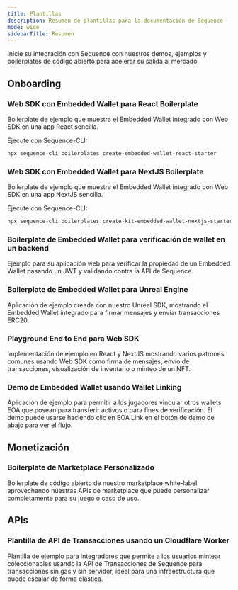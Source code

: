 ```yaml
---
title: Plantillas
description: Resumen de plantillas para la documentación de Sequence
mode: wide
sidebarTitle: Resumen
---
```


Inicie su integración con Sequence con nuestros demos, ejemplos y boilerplates de código abierto para acelerar su salida al mercado.

## Onboarding

### Web SDK con Embedded Wallet para React Boilerplate
Boilerplate de ejemplo que muestra el Embedded Wallet integrado con Web SDK en una app React sencilla.

Ejecute con Sequence-CLI:

```bash
npx sequence-cli boilerplates create-embedded-wallet-react-starter
```

<CardGroup cols={2}>
  <Card title="Repositorio" icon="github" href="https://github.com/0xsequence-demos/kit-embedded-wallet-react-boilerplate" horizontal />

  <Card title="Demo" icon="globe" href="https://kit-embedded-wallet-react-boilerplate.pages.dev/" horizontal />
</CardGroup>

### Web SDK con Embedded Wallet para NextJS Boilerplate
Boilerplate de ejemplo que muestra el Embedded Wallet integrado con Web SDK en una app NextJS sencilla.

Ejecute con Sequence-CLI:

```bash
npx sequence-cli boilerplates create-kit-embedded-wallet-nextjs-starter
```

<CardGroup cols={2}>
  <Card title="Repositorio" icon="github" href="https://github.com/0xsequence-demos/kit-embedded-wallet-nextjs-boilerplate" horizontal />

  <Card title="Demo" icon="globe" href="https://kit-embedded-wallet-nextjs-boilerplate.pages.dev/" horizontal />
</CardGroup>

### Boilerplate de Embedded Wallet para verificación de wallet en un backend
Ejemplo para su aplicación web para verificar la propiedad de un Embedded Wallet pasando un JWT y validando contra la API de Sequence.

<Card title="Repositorio" icon="github" href="https://github.com/0xsequence-demos/embedded-wallet-verify-session" horizontal />

### Boilerplate de Embedded Wallet para Unreal Engine
Aplicación de ejemplo creada con nuestro Unreal SDK, mostrando el Embedded Wallet integrado para firmar mensajes y enviar transacciones ERC20.

<Card title="Repositorio" icon="github" href="https://github.com/0xsequence/unreal-embedded-wallet-boilerplate" horizontal />

### Playground End to End para Web SDK
Implementación de ejemplo en React y NextJS mostrando varios patrones comunes usando Web SDK como firma de mensajes, envío de transacciones, visualización de inventario o minteo de un NFT.

<CardGroup cols={2}>
  <Card title="Repositorio" icon="github" href="https://github.com/0xsequence/kit/tree/master/examples" horizontal />

  <Card title="Demo" icon="globe" href="https://0xsequence.github.io/kit/" horizontal />
</CardGroup>

### Demo de Embedded Wallet usando Wallet Linking
Aplicación de ejemplo para permitir a los jugadores vincular otros wallets EOA que posean para transferir activos o para fines de verificación. El demo puede usarse haciendo clic en EOA Link en el botón de demo de abajo para ver el flujo.

<CardGroup cols={2}>
  <Card title="Repositorio" icon="github" href="https://github.com/0xsequence-demos/demo-waas-wallet-link" horizontal />

  <Card title="Demo" icon="globe" href="https://0xsequence.github.io/demo-waas-auth/" horizontal />
</CardGroup>

## Monetización

### Boilerplate de Marketplace Personalizado
Boilerplate de código abierto de nuestro marketplace white-label aprovechando nuestras APIs de marketplace que puede personalizar completamente para su juego o caso de uso.

<CardGroup cols={2}>
  <Card title="Repositorio" icon="github" href="https://github.com/0xsequence-demos/marketplace-boilerplate" horizontal />

  <Card title="Demo" icon="globe" href="https://marketplace-boilerplate.pages.dev/" horizontal />
</CardGroup>

## APIs

### Plantilla de API de Transacciones usando un Cloudflare Worker
Plantilla de ejemplo para integradores que permite a los usuarios mintear coleccionables usando la API de Transacciones de Sequence para transacciones sin gas y sin servidor, ideal para una infraestructura que puede escalar de forma elástica.

<Card title="Repositorio" icon="github" href="https://github.com/0xsequence-demos/template-cloudflare-worker-sequence-transactions-api" horizontal />